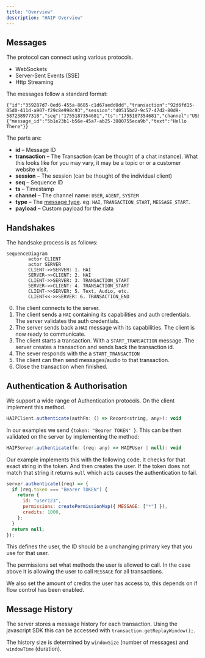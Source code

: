 ```yaml
---
title: "Overview"
description: "HAIP Overview"
---
```


## Messages

The protocol can connect using various protocols.

- WebSockets
- Server-Sent Events (SSE)
- Http Streaming

The messages follow a standard format:

```
{"id":"359287d7-0ed6-455a-8685-c1d67aedd0dd","transaction":"92d6fd15-05d0-411d-a907-f29c8e998c93","session":"d0515bd2-9c57-47d2-80d9-587238977318","seq":"1755187354681","ts":"1755187354681","channel":"USER","type":"MESSAGE_PART","payload":{"message_id":"5b1e23b1-b56e-45a7-ab25-3880755eca9b","text":"Hello There"}}
```

The parts are:

- **id** – Message ID
- **transaction** – The Transaction (can be thought of a chat instance). What this looks like for you may vary, it may be a topic or or a customer website visit.
- **session** – The session (can be thought of the individual client)
- **seq** – Sequence ID
- **ts** – Timestamp
- **channel** – The channel name: `USER`, `AGENT`, `SYSTEM`
- **type** – The [message type](https://github.com/haiprotocol/haip/tree/main/%40types/constants.ts). eg. `HAI`, `TRANSACTION_START`, `MESSAGE_START`.
- **payload** – Custom payload for the data

## Handshakes

The handsake process is as follows:

```mermaid
sequenceDiagram
        actor CLIENT
        actor SERVER
        CLIENT->>SERVER: 1. HAI
        SERVER->>CLIENT: 2. HAI
        CLIENT->>SERVER: 3. TRANSACTION_START
        SERVER->>CLIENT: 4. TRANSACTION_START
        CLIENT->>SERVER: 5. Text, Audio, etc.
        CLIENT<<->>SERVER: 6. TRANSACTION_END
```

0. The client connects to the server.
1. The client sends a `HAI` containing its capabilities and auth credentials.
   The server validates the auth credentials.
2. The server sends back a `HAI` message with its capabilities.
   The client is now ready to communicate.
3. The client starts a transaction. With a `START_TRANSACTION` message.
   The server creates a transaction and sends back the transaction id.
4. The sever responds with the a `START_TRANSACTION`
5. The client can then send messages/audio to that transaction.
6. Close the transaction when finished.

## Authentication & Authorisation

We support a wide range of Authentication protocols.
On the client implement this method.

```javascript
HAIPClient.authenticate(authFn: () => Record<string, any>): void
```

In our examples we send `{token: "Bearer TOKEN" }`. This can be then validated on the server by implementing the method:

```javascript
HAIPServer.authenticate(fn: (req: any) => HAIPUser | null): void
```

Our example implements this with the following code. It checks for that exact string in the token. And then creates the user. If the token does not match that string it returns `null` which acts causes the authentication to fail.

```javascript
server.authenticate((req) => {
  if (req.token === "Bearer TOKEN") {
    return {
      id: "user123",
      permissions: createPermissionMap({ MESSAGE: ["*"] }),
      credits: 1000,
    };
  }
  return null;
});
```

This defines the user, the ID should be a unchanging primary key that you use for that user.

The permissions set what methods the user is allowed to call. In the case above it is allowing the user to call `MESSAGE` for all transactions.

We also set the amount of credits the user has access to, this depends on if flow control has been enabled.

## Message History

The server stores a message history for each transaction. Using the javascript SDK this can be accessed with `transaction.getReplayWindow();`.

The history size is determined by `windowSize` (number of messages) and `windowTime` (duration).
